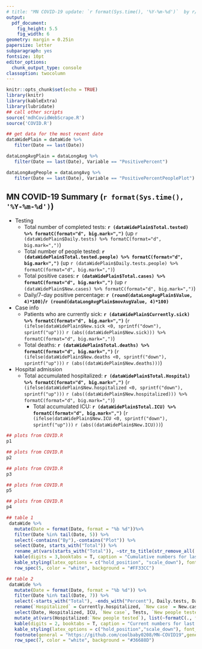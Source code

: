 ```yaml
---
# title: "MN COVID-19 update: `r format(Sys.time(), '%Y-%m-%d')`  by r/coolbaby0208"
output: 
  pdf_document:
    fig_height: 5.5
    fig_width: 6
geometry: margin = 0.25in
papersize: letter
subparagraph: yes
fontsize: 10pt
editor_options: 
  chunk_output_type: console
classoption: twocolumn
---
```


```r
knitr::opts_chunk$set(echo = TRUE)
library(knitr)
library(kableExtra)
library(lubridate)
## call other scripts
source('mdhCovidWebScrape.R')
source('COVID.R')

## get data for the most recent date
dataWidePlain = dataWide %>% 
   filter(Date == last(Date))

dataLongAvgPlain = dataLongAvg %>% 
   filter(Date == last(Date), Variable == "PositivePercent")

dataLongAvgPeople = dataLongAvg %>% 
   filter(Date == last(Date), Variable == "PositivePercentPeoplePlot")
```

## MN COVID-19 Summary (`r format(Sys.time(), '%Y-%m-%d')`)
* Testing
  + Total number of completed tests: **`r (dataWidePlain$Total.tested) %>% formatC(format="d", big.mark=",")`** (up `r (dataWidePlain$Daily.tests) %>% formatC(format="d", big.mark=",")`)
  + Total number of people tested: **`r (dataWidePlain$Total.tested.people) %>% formatC(format="d", big.mark=",")`** (up `r (dataWidePlain$Daily.tests.people) %>% formatC(format="d", big.mark=",")`)
  + Total positive cases: **`r (dataWidePlain$Total.cases) %>% formatC(format="d", big.mark=",")`** (up `r (dataWidePlain$New.cases) %>% formatC(format="d", big.mark=",")`)
  + Daily/7-day positive percentage: **`r (round(dataLongAvgPlain$Value, 4)*100)`/`r (round(dataLongAvgPlain$movAvgValue, 4)*100)`**
  <!-- + Daily/7-day positive percentage (people): **`r (round(dataLongAvgPeople$Value, 4)*100)`/`r (round(dataLongAvgPeople$movAvgValue, 4)*100)`** -->
* Case info   
  + Patients who are currently sick: **`r (dataWidePlain$Currently.sick) %>% formatC(format="d", big.mark=",")`** (`r (ifelse(dataWidePlain$New.sick <0, sprintf("down"), sprintf("up")))` `r (abs((dataWidePlain$New.sick))) %>% formatC(format="d", big.mark=",")`)
  + Total deaths: **`r (dataWidePlain$Total.deaths) %>% formatC(format="d", big.mark=",")`** (`r (ifelse(dataWidePlain$New.deaths <0, sprintf("down"), sprintf("up")))` `r (abs((dataWidePlain$New.deaths)))`)
* Hospital admission
  + Total accumulated hospitalized: **`r (dataWidePlain$Total.Hospital) %>% formatC(format="d", big.mark=",")`** (`r (ifelse(dataWidePlain$New.hospitalized <0, sprintf("down"), sprintf("up")))` `r (abs((dataWidePlain$New.hospitalized))) %>% formatC(format="d", big.mark=",")`)
    - Total accumulated ICU: **`r (dataWidePlain$Total.ICU) %>% formatC(format="d", big.mark=",")`** (`r (ifelse(dataWidePlain$New.ICU <0, sprintf("down"), sprintf("up")))` `r (abs((dataWidePlain$New.ICU)))`)

```r
## plots from COVID.R
p1
```

```r
## plots from COVID.R
p2
```
   
```r
## plots from COVID.R
p3
```

```r
## plots from COVID.R
p5
```

```r
## plots from COVID.R
p4
```

```r
## table 1
 dataWide %>% 
   mutate(Date = format(Date, format = "%b %d"))%>% 
   filter(Date %in% tail(Date, 5)) %>%
   select(-contains("By"),-contains("Plot")) %>% 
   select(Date, starts_with("Total")) %>%
   rename_at(vars(starts_with("Total")), ~str_to_title(str_remove_all(.,"Total."))) %>%
   kable(digits = 3,booktabs = T, caption = "Cumulative numbers for last 5 days",align = "c") %>%
   kable_styling(latex_options = c("hold_position", "scale_down"), font_size = 9) %>% 
   row_spec(5, color = "white", background = "#FF33CC") 
```

```r
## table 2
 dataWide %>%
   mutate(Date = format(Date, format = "%b %d")) %>% 
   filter(Date %in% tail(Date, 7)) %>%
   select(-starts_with("Total"), -ends_with("Percent"), Daily.tests, Daily.tests.people) %>% 
   rename(`Hospitalized` = Currently.hospitalized, `New case` = New.cases, `Tests` = Daily.tests, `New people tested` = Daily.tests.people) %>%
   select(Date, Hospitalized, ICU, `New case`, Tests, `New people tested`) %>% 
   mutate_at(vars(Hospitalized:`New people tested`), list(~formatC(., format="d", big.mark=","))) %>%
   kable(digits = 2, booktabs = T, caption = "Current numbers for last 7 days", align = "c",linesep = "") %>%
   kable_styling(latex_options = c("hold_position","scale_down"), font_size = 7) %>%
   footnote(general = "https://github.com/coolbaby0208/MN-COVID19",general_title = "Source code: ",footnote_as_chunk = T) %>% 
   row_spec(7, color = "white", background = "#36688D")
```